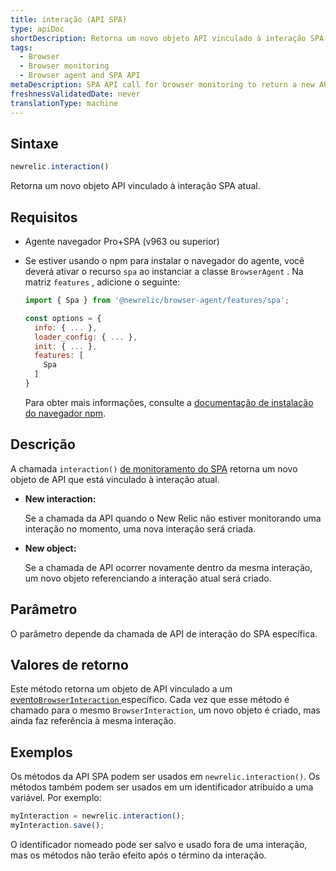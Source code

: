 ```yaml
---
title: interação (API SPA)
type: apiDoc
shortDescription: Retorna um novo objeto API vinculado à interação SPA atual.
tags:
  - Browser
  - Browser monitoring
  - Browser agent and SPA API
metaDescription: SPA API call for browser monitoring to return a new API object that is bound to the current interaction.
freshnessValidatedDate: never
translationType: machine
---
```


## Sintaxe

```js
newrelic.interaction()
```

Retorna um novo objeto API vinculado à interação SPA atual.

## Requisitos

* Agente navegador Pro+SPA (v963 ou superior)

* Se estiver usando o npm para instalar o navegador do agente, você deverá ativar o recurso `spa` ao instanciar a classe `BrowserAgent` . Na matriz `features` , adicione o seguinte:

  ```js
  import { Spa } from '@newrelic/browser-agent/features/spa';

  const options = {
    info: { ... },
    loader_config: { ... },
    init: { ... },
    features: [
      Spa
    ]
  }
  ```

  Para obter mais informações, consulte a [documentação de instalação do navegador npm](https://www.npmjs.com/package/@newrelic/browser-agent#new-relic-browser-agent).

## Descrição

A chamada `interaction()` [de monitoramento do SPA](/docs/browser/single-page-app-monitoring/get-started/introduction-single-page-app-monitoring) retorna um novo objeto de API que está vinculado à interação atual.

* <DoNotTranslate>**New interaction:**</DoNotTranslate>

  Se a chamada da API quando o New Relic não estiver monitorando uma interação no momento, uma nova interação será criada.

* <DoNotTranslate>**New object:**</DoNotTranslate>

  Se a chamada de API ocorrer novamente dentro da mesma interação, um novo objeto referenciando a interação atual será criado.

## Parâmetro

O parâmetro depende da chamada de API de interação do SPA específica.

## Valores de retorno

Este método retorna um objeto de API vinculado a um [evento`BrowserInteraction` ](/docs/insights/explore-data/attributes/browser-default-attributes-insights#browserinteraction-attributes)específico. Cada vez que esse método é chamado para o mesmo `BrowserInteraction`, um novo objeto é criado, mas ainda faz referência à mesma interação.

## Exemplos

Os métodos da API SPA podem ser usados em `newrelic.interaction()`. Os métodos também podem ser usados em um identificador atribuído a uma variável. Por exemplo:

```js
myInteraction = newrelic.interaction();
myInteraction.save();
```

O identificador nomeado pode ser salvo e usado fora de uma interação, mas os métodos não terão efeito após o término da interação.